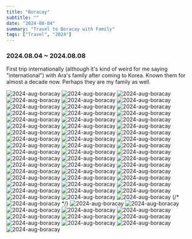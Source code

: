 ```yaml
---
title: "Boracay"
subtitle: ""
date: "2024-08-04"
summary: "Travel to Boracay with Family"
tags: ["Travel", "2024"]
---
```



### 2024.08.04 ~ 2024.08.08

First trip internationally (although it's kind of weird for me saying "international") with Ara's family after coming to Korea.
Known them for almost a decade now. Perhaps they are my family as well.

<div className="mx-auto max-w-lg">
  <Image
    className="rounded-[2px]"
    width={1080}
    height={1440}
    quality={75}
    src="https://storage.googleapis.com/jaeungkim/blog/personal/2024-aug-boracay/boracay1.jpeg"
    alt="2024-aug-boracay"
  />
  <Image
    className="rounded-[2px]"
    width={1080}
    height={1440}
    quality={75}
    src="https://storage.googleapis.com/jaeungkim/blog/personal/2024-aug-boracay/boracay2.jpeg"
    alt="2024-aug-boracay"
  />
  <Image
    className="rounded-[2px]"
    width={1080}
    height={1440}
    quality={75}
    src="https://storage.googleapis.com/jaeungkim/blog/personal/2024-aug-boracay/boracay3.jpeg"
    alt="2024-aug-boracay"
  />
  <Image
    className="rounded-[2px]"
    width={1080}
    height={1440}
    quality={75}
    src="https://storage.googleapis.com/jaeungkim/blog/personal/2024-aug-boracay/boracay4.jpeg"
    alt="2024-aug-boracay"
  />
  <Image
    className="rounded-[2px]"
    width={1080}
    height={1440}
    quality={75}
    src="https://storage.googleapis.com/jaeungkim/blog/personal/2024-aug-boracay/boracay5.jpeg"
    alt="2024-aug-boracay"
  />
  <Image
    className="rounded-[2px]"
    width={1080}
    height={1440}
    quality={75}
    src="https://storage.googleapis.com/jaeungkim/blog/personal/2024-aug-boracay/boracay6.jpeg"
    alt="2024-aug-boracay"
  />
  <Image
    className="rounded-[2px]"
    width={1080}
    height={1440}
    quality={75}
    src="https://storage.googleapis.com/jaeungkim/blog/personal/2024-aug-boracay/boracay7.jpeg"
    alt="2024-aug-boracay"
  />
  <Image
    className="rounded-[2px]"
    width={1080}
    height={1440}
    quality={75}
    src="https://storage.googleapis.com/jaeungkim/blog/personal/2024-aug-boracay/boracay8.jpeg"
    alt="2024-aug-boracay"
  />
  <Image
    className="rounded-[2px]"
    width={1080}
    height={1440}
    quality={75}
    src="https://storage.googleapis.com/jaeungkim/blog/personal/2024-aug-boracay/boracay9.jpeg"
    alt="2024-aug-boracay"
  />
  <Image
    className="rounded-[2px]"
    width={1080}
    height={1440}
    quality={75}
    src="https://storage.googleapis.com/jaeungkim/blog/personal/2024-aug-boracay/boracay10.jpeg"
    alt="2024-aug-boracay"
  />
  <Image
    className="rounded-[2px]"
    width={1080}
    height={1440}
    quality={75}
    src="https://storage.googleapis.com/jaeungkim/blog/personal/2024-aug-boracay/boracay11.jpeg"
    alt="2024-aug-boracay"
  />
  <Image
    className="rounded-[2px]"
    width={1080}
    height={1440}
    quality={75}
    src="https://storage.googleapis.com/jaeungkim/blog/personal/2024-aug-boracay/boracay12.jpeg"
    alt="2024-aug-boracay"
  />
  <Image
    className="rounded-[2px]"
    width={1080}
    height={1440}
    quality={75}
    src="https://storage.googleapis.com/jaeungkim/blog/personal/2024-aug-boracay/boracay13.jpeg"
    alt="2024-aug-boracay"
  />
  <Image
    className="rounded-[2px]"
    width={1080}
    height={1440}
    quality={75}
    src="https://storage.googleapis.com/jaeungkim/blog/personal/2024-aug-boracay/boracay14.jpeg"
    alt="2024-aug-boracay"
  />
  <Image
    className="rounded-[2px]"
    width={1080}
    height={1440}
    quality={75}
    src="https://storage.googleapis.com/jaeungkim/blog/personal/2024-aug-boracay/boracay15.jpeg"
    alt="2024-aug-boracay"
  />
  <Image
    className="rounded-[2px]"
    width={1080}
    height={1440}
    quality={75}
    src="https://storage.googleapis.com/jaeungkim/blog/personal/2024-aug-boracay/boracay16.jpeg"
    alt="2024-aug-boracay"
  />
  <Image
    className="rounded-[2px]"
    width={1080}
    height={1440}
    quality={75}
    src="https://storage.googleapis.com/jaeungkim/blog/personal/2024-aug-boracay/boracay17.JPG"
    alt="2024-aug-boracay"
  />
  <Image
    className="rounded-[2px]"
    width={1080}
    height={1440}
    quality={75}
    src="https://storage.googleapis.com/jaeungkim/blog/personal/2024-aug-boracay/boracay18.JPG"
    alt="2024-aug-boracay"
  />
  <Image
    className="rounded-[2px]"
    width={1080}
    height={1440}
    quality={75}
    src="https://storage.googleapis.com/jaeungkim/blog/personal/2024-aug-boracay/boracay19.JPG"
    alt="2024-aug-boracay"
  />
  <Image
    className="rounded-[2px]"
    width={1080}
    height={1440}
    quality={75}
    src="https://storage.googleapis.com/jaeungkim/blog/personal/2024-aug-boracay/boracay20.JPG"
    alt="2024-aug-boracay"
  />
  <Image
    className="rounded-[2px]"
    width={1080}
    height={1440}
    quality={75}
    src="https://storage.googleapis.com/jaeungkim/blog/personal/2024-aug-boracay/boracay21.JPG"
    alt="2024-aug-boracay"
  />
  <Image
    className="rounded-[2px]"
    width={1080}
    height={1440}
    quality={75}
    src="https://storage.googleapis.com/jaeungkim/blog/personal/2024-aug-boracay/boracay22.JPG"
    alt="2024-aug-boracay"
  />
  <Image
    className="rounded-[2px]"
    width={1080}
    height={1440}
    quality={75}
    src="https://storage.googleapis.com/jaeungkim/blog/personal/2024-aug-boracay/boracay23.JPG"
    alt="2024-aug-boracay"
  />
  <Image
    className="rounded-[2px]"
    width={1080}
    height={1440}
    quality={75}
    src="https://storage.googleapis.com/jaeungkim/blog/personal/2024-aug-boracay/boracay24.JPG"
    alt="2024-aug-boracay"
  />
  <Image
    className="rounded-[2px]"
    width={1080}
    height={1440}
    quality={75}
    src="https://storage.googleapis.com/jaeungkim/blog/personal/2024-aug-boracay/boracay25.JPG"
    alt="2024-aug-boracay"
  />
  <Image
    className="rounded-[2px]"
    width={1080}
    height={1440}
    quality={75}
    src="https://storage.googleapis.com/jaeungkim/blog/personal/2024-aug-boracay/boracay26.jpeg"
    alt="2024-aug-boracay"
  />
  <Image
    className="rounded-[2px]"
    width={1080}
    height={1440}
    quality={75}
    src="https://storage.googleapis.com/jaeungkim/blog/personal/2024-aug-boracay/boracay28.jpeg"
    alt="2024-aug-boracay"
  />
  <Image
    className="rounded-[2px]"
    width={1080}
    height={1440}
    quality={75}
    src="https://storage.googleapis.com/jaeungkim/blog/personal/2024-aug-boracay/boracay29.jpeg"
    alt="2024-aug-boracay"
  />
  <Image
    className="rounded-[2px]"
    width={1080}
    height={1440}
    quality={75}
    src="https://storage.googleapis.com/jaeungkim/blog/personal/2024-aug-boracay/boracay30.JPG"
    alt="2024-aug-boracay"
  />
  <Image
    className="rounded-[2px]"
    width={1080}
    height={1440}
    quality={75}
    src="https://storage.googleapis.com/jaeungkim/blog/personal/2024-aug-boracay/boracay31.JPG"
    alt="2024-aug-boracay"
  />
  <Image
    className="rounded-[2px]"
    width={1080}
    height={1440}
    quality={75}
    src="https://storage.googleapis.com/jaeungkim/blog/personal/2024-aug-boracay/boracay32.JPG"
    alt="2024-aug-boracay"
  />
  <Image
    className="rounded-[2px]"
    width={1080}
    height={1440}
    quality={75}
    src="https://storage.googleapis.com/jaeungkim/blog/personal/2024-aug-boracay/boracay33.JPG"
    alt="2024-aug-boracay"
  />
  <Image
    className="rounded-[2px]"
    width={1080}
    height={1440}
    quality={75}
    src="https://storage.googleapis.com/jaeungkim/blog/personal/2024-aug-boracay/boracay34.JPG"
    alt="2024-aug-boracay"
  />
  <Image
    className="rounded-[2px]"
    width={1080}
    height={1440}
    quality={75}
    src="https://storage.googleapis.com/jaeungkim/blog/personal/2024-aug-boracay/boracay35.JPG"
    alt="2024-aug-boracay"
  />
  <Image
    className="rounded-[2px]"
    width={1080}
    height={1440}
    quality={75}
    src="https://storage.googleapis.com/jaeungkim/blog/personal/2024-aug-boracay/boracay36.jpeg"
    alt="2024-aug-boracay"
  />
  <Image
    className="rounded-[2px]"
    width={1080}
    height={1440}
    quality={75}
    src="https://storage.googleapis.com/jaeungkim/blog/personal/2024-aug-boracay/boracay37.jpeg"
    alt="2024-aug-boracay"
  />
  <Image
    className="rounded-[2px]"
    width={1080}
    height={1440}
    quality={75}
    src="https://storage.googleapis.com/jaeungkim/blog/personal/2024-aug-boracay/boracay38.jpeg"
    alt="2024-aug-boracay"
  />
  <Image
    className="rounded-[2px]"
    width={1080}
    height={1440}
    quality={75}
    src="https://storage.googleapis.com/jaeungkim/blog/personal/2024-aug-boracay/boracay39.jpeg"
    alt="2024-aug-boracay"
  />
  <Image
    className="rounded-[2px]"
    width={1080}
    height={1440}
    quality={75}
    src="https://storage.googleapis.com/jaeungkim/blog/personal/2024-aug-boracay/boracay40.jpeg"
    alt="2024-aug-boracay"
  />
  <Image
    className="rounded-[2px]"
    width={1080}
    height={1440}
    quality={75}
    src="https://storage.googleapis.com/jaeungkim/blog/personal/2024-aug-boracay/boracay41.jpeg"
    alt="2024-aug-boracay"
  />
  <Image
    className="rounded-[2px]"
    width={1080}
    height={1440}
    quality={75}
    src="https://storage.googleapis.com/jaeungkim/blog/personal/2024-aug-boracay/boracay42.jpeg"
    alt="2024-aug-boracay"
  />
  <Image
    className="rounded-[2px]"
    width={1080}
    height={1440}
    quality={75}
    src="https://storage.googleapis.com/jaeungkim/blog/personal/2024-aug-boracay/boracay43.jpeg"
    alt="2024-aug-boracay"
  />
  <Image
    className="rounded-[2px]"
    width={1080}
    height={1440}
    quality={75}
    src="https://storage.googleapis.com/jaeungkim/blog/personal/2024-aug-boracay/boracay44.jpeg"
    alt="2024-aug-boracay"
  />
  <Image
    className="rounded-[2px]"
    width={1080}
    height={1440}
    quality={75}
    src="https://storage.googleapis.com/jaeungkim/blog/personal/2024-aug-boracay/boracay45.jpeg"
    alt="2024-aug-boracay"
  />
  <Image
    className="rounded-[2px]"
    width={1080}
    height={1440}
    quality={75}
    src="https://storage.googleapis.com/jaeungkim/blog/personal/2024-aug-boracay/boracay46.jpeg"
    alt="2024-aug-boracay"
  />
  <Image
    className="rounded-[2px]"
    width={1080}
    height={1440}
    quality={75}
    src="https://storage.googleapis.com/jaeungkim/blog/personal/2024-aug-boracay/boracay47.jpeg"
    alt="2024-aug-boracay"
  />
  <Image
    className="rounded-[2px]"
    width={1080}
    height={1440}
    quality={75}
    src="https://storage.googleapis.com/jaeungkim/blog/personal/2024-aug-boracay/boracay48.jpeg"
    alt="2024-aug-boracay"
  />
  <Image
    className="rounded-[2px]"
    width={1080}
    height={1440}
    quality={75}
    src="https://storage.googleapis.com/jaeungkim/blog/personal/2024-aug-boracay/boracay49.jpeg"
    alt="2024-aug-boracay"
  />
  <Image
    className="rounded-[2px]"
    width={1080}
    height={1440}
    quality={75}
    src="https://storage.googleapis.com/jaeungkim/blog/personal/2024-aug-boracay/boracay50.jpeg"
    alt="2024-aug-boracay"
  />
  <Image
    className="rounded-[2px]"
    width={1080}
    height={1440}
    quality={75}
    src="https://storage.googleapis.com/jaeungkim/blog/personal/2024-aug-boracay/boracay51.jpeg"
    alt="2024-aug-boracay"
  />
  <Image
    className="rounded-[2px]"
    width={1080}
    height={1440}
    quality={75}
    src="https://storage.googleapis.com/jaeungkim/blog/personal/2024-aug-boracay/boracay52.JPG"
    alt="2024-aug-boracay"
  />
  {/* <Image className="rounded-[2px]" width={1080} height={1440}
quality={75} src="https://storage.googleapis.com/jaeungkim/blog/personal/2024-aug-boracay/boracay53.JPG" alt="2024-aug-boracay" /> */}
  <Image
    className="rounded-[2px]"
    width={1080}
    height={1440}
    quality={75}
    src="https://storage.googleapis.com/jaeungkim/blog/personal/2024-aug-boracay/boracay54.jpeg"
    alt="2024-aug-boracay"
  />
  <Image
    className="rounded-[2px]"
    width={1080}
    height={1440}
    quality={75}
    src="https://storage.googleapis.com/jaeungkim/blog/personal/2024-aug-boracay/boracay55.jpeg"
    alt="2024-aug-boracay"
  />
  <Image
    className="rounded-[2px]"
    width={1080}
    height={1440}
    quality={75}
    src="https://storage.googleapis.com/jaeungkim/blog/personal/2024-aug-boracay/boracay56.jpeg"
    alt="2024-aug-boracay"
  />
  <Image
    className="rounded-[2px]"
    width={1080}
    height={1440}
    quality={75}
    src="https://storage.googleapis.com/jaeungkim/blog/personal/2024-aug-boracay/boracay57.JPG"
    alt="2024-aug-boracay"
  />
  <Image
    className="rounded-[2px]"
    width={1080}
    height={1440}
    quality={75}
    src="https://storage.googleapis.com/jaeungkim/blog/personal/2024-aug-boracay/boracay58.JPG"
    alt="2024-aug-boracay"
  />
  <Image
    className="rounded-[2px]"
    width={1080}
    height={1440}
    quality={75}
    src="https://storage.googleapis.com/jaeungkim/blog/personal/2024-aug-boracay/boracay59.JPG"
    alt="2024-aug-boracay"
  />
  <Image
    className="rounded-[2px]"
    width={1080}
    height={1440}
    quality={75}
    src="https://storage.googleapis.com/jaeungkim/blog/personal/2024-aug-boracay/boracay60.JPG"
    alt="2024-aug-boracay"
  />
  <Image
    className="rounded-[2px]"
    width={1080}
    height={1440}
    quality={75}
    src="https://storage.googleapis.com/jaeungkim/blog/personal/2024-aug-boracay/boracay61.JPG"
    alt="2024-aug-boracay"
  />
  <Image
    className="rounded-[2px]"
    width={1080}
    height={1440}
    quality={75}
    src="https://storage.googleapis.com/jaeungkim/blog/personal/2024-aug-boracay/boracay62.JPG"
    alt="2024-aug-boracay"
  />
  <Image
    className="rounded-[2px]"
    width={1080}
    height={1440}
    quality={75}
    src="https://storage.googleapis.com/jaeungkim/blog/personal/2024-aug-boracay/boracay63.JPG"
    alt="2024-aug-boracay"
  />
  <Image
    className="rounded-[2px]"
    width={1080}
    height={1440}
    quality={75}
    src="https://storage.googleapis.com/jaeungkim/blog/personal/2024-aug-boracay/boracay64.JPG"
    alt="2024-aug-boracay"
  />
  <Image
    className="rounded-[2px]"
    width={1080}
    height={1440}
    quality={75}
    src="https://storage.googleapis.com/jaeungkim/blog/personal/2024-aug-boracay/boracay66.JPG"
    alt="2024-aug-boracay"
  />
</div>
